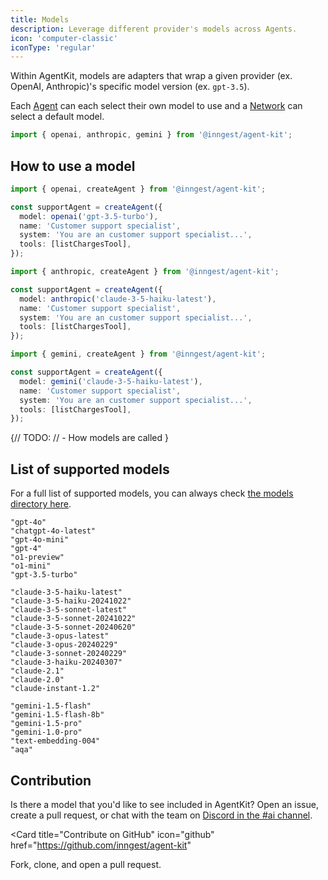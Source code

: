 ```yaml
---
title: Models
description: Leverage different provider's models across Agents.
icon: 'computer-classic'
iconType: 'regular'
---
```


Within AgentKit, models are adapters that wrap a given provider (ex. OpenAI, Anthropic)'s specific model version (ex. `gpt-3.5`).

Each [Agent](/concepts/agents) can each select their own model to use and a [Network](/concepts/networks) can select a default model.

```ts
import { openai, anthropic, gemini } from '@inngest/agent-kit';
```

## How to use a model

<CodeGroup>

```ts OpenAI
import { openai, createAgent } from '@inngest/agent-kit';

const supportAgent = createAgent({
  model: openai('gpt-3.5-turbo'),
  name: 'Customer support specialist',
  system: 'You are an customer support specialist...',
  tools: [listChargesTool],
});
```

```ts Anthropic
import { anthropic, createAgent } from '@inngest/agent-kit';

const supportAgent = createAgent({
  model: anthropic('claude-3-5-haiku-latest'),
  name: 'Customer support specialist',
  system: 'You are an customer support specialist...',
  tools: [listChargesTool],
});
```

```ts Gemini
import { gemini, createAgent } from '@inngest/agent-kit';

const supportAgent = createAgent({
  model: gemini('claude-3-5-haiku-latest'),
  name: 'Customer support specialist',
  system: 'You are an customer support specialist...',
  tools: [listChargesTool],
});
```

</CodeGroup>

{// TODO:
// - How models are called
}

## List of supported models

For a full list of supported models, you can always check [the models directory here](https://github.com/inngest/inngest-js/tree/main/packages/inngest/src/components/ai/models).

<CodeGroup>

```plaintext OpenAI
"gpt-4o"
"chatgpt-4o-latest"
"gpt-4o-mini"
"gpt-4"
"o1-preview"
"o1-mini"
"gpt-3.5-turbo"
```

```plaintext Anthropic
"claude-3-5-haiku-latest"
"claude-3-5-haiku-20241022"
"claude-3-5-sonnet-latest"
"claude-3-5-sonnet-20241022"
"claude-3-5-sonnet-20240620"
"claude-3-opus-latest"
"claude-3-opus-20240229"
"claude-3-sonnet-20240229"
"claude-3-haiku-20240307"
"claude-2.1"
"claude-2.0"
"claude-instant-1.2"
```

```plaintext Gemini
"gemini-1.5-flash"
"gemini-1.5-flash-8b"
"gemini-1.5-pro"
"gemini-1.0-pro"
"text-embedding-004"
"aqa"
```

</CodeGroup>

## Contribution

Is there a model that you'd like to see included in AgentKit? Open an issue, create a pull request, or chat with the team on [Discord in the #ai channel](https://www.inngest.com/community).

<Card
  title="Contribute on GitHub"
  icon="github"
  href="https://github.com/inngest/agent-kit"
>
  Fork, clone, and open a pull request.
</Card>
```
